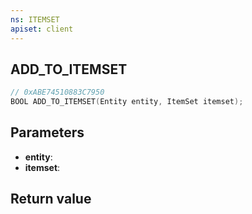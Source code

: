 ```yaml
---
ns: ITEMSET
apiset: client
---
```

## ADD_TO_ITEMSET

```c
// 0xABE74510883C7950
BOOL ADD_TO_ITEMSET(Entity entity, ItemSet itemset);
```


## Parameters
* **entity**:
* **itemset**:

## Return value